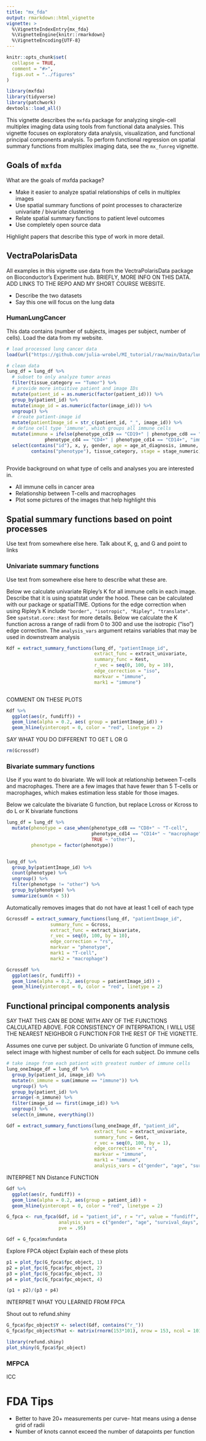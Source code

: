```yaml
---
title: "mx_fda"
output: rmarkdown::html_vignette
vignette: >
  %\VignetteIndexEntry{mx_fda}
  %\VignetteEngine{knitr::rmarkdown}
  %\VignetteEncoding{UTF-8}
---
```


```r
knitr::opts_chunk$set(
  collapse = TRUE,
  comment = "#>",
  figs.out = "../figures"
)
```

```r
library(mxfda)
library(tidyverse)
library(patchwork)
devtools::load_all()
```


This vignette describes the `mxfda` package for analyzing single-cell multiplex imaging data using tools from functional data analysies. This vignette focuses on exploratory data analysis, visualization, and functional principal components analysis. To perform functional regression on spatial summary functions from multiplex imaging data, see the `mx_funreg` vignette.


## Goals of `mxfda`

What are the goals of mxfda package?

* Make it easier to analyze spatial relationships of cells in multiplex images
* Use spatial summary functions of point processes to characterize univariate / bivariate clustering
* Relate spatial summary functions to patient level outcomes
* Use completely open source data

Highlight papers that describe this type of work in more detail.


## VectraPolarisData 

All examples in this vignette use data from the VectraPolarisData package on Bioconductor's Experiment hub.  BRIEFLY, MORE INFO ON THIS DATA. ADD LINKS TO THE REPO AND MY SHORT COURSE WEBSITE.

* Describe the two datasets
* Say this one will focus on the lung data

### HumanLungCancer

This data contains (number of subjects, images per subject, number of cells). Load the data from my website.

```r
# load processed lung cancer data
load(url("https://github.com/julia-wrobel/MI_tutorial/raw/main/Data/lung.RDA"))

# clean data
lung_df = lung_df %>%
  # subset to only analyze tumor areas
  filter(tissue_category == "Tumor") %>%
  # provide more intuitive patient and image IDs
  mutate(patient_id = as.numeric(factor(patient_id))) %>%
  group_by(patient_id) %>%
  mutate(image_id = as.numeric(factor(image_id))) %>%
  ungroup() %>%
  # create patient-image id
  mutate(patientImage_id = str_c(patient_id, "_", image_id)) %>%
  # define cell type 'immune', which groups all immune cells
  mutate(immune = ifelse(phenotype_cd19 == "CD19+" | phenotype_cd8 == "CD8+" |
              phenotype_cd4 == "CD4+" | phenotype_cd14 == "CD14+", "immune", "other")) %>%
  select(contains("id"), x, y, gender, age = age_at_diagnosis, immune, survival_days, survival_status,
         contains("phenotype"), tissue_category, stage = stage_numeric)
         
```

Provide background on what type of cells and analyses you are interested in.

* All immune cells in cancer area
* Relationship between T-cells and macrophages
* Plot some pictures of the images that help highlight this


## Spatial summary functions based on point processes

Use text from somewhere else here. Talk about K, g, and G and point to links

### Univariate summary functions

Use text from somewhere else here to describe what these are.


Below we calculate univariate Ripley's K for all immune cells in each image. Describe that it is using spatstat under the hood. These can be calculated with our package or spatialTIME. Options for the edge correction when using Ripley's K include `"border", "isotropic", "Ripley", "translate"`.  See `spatstat.core::Kest` for more details. Below we calculate the K function across a range of radii from 0 to 300 and use the isotropic ("iso") edge correction.  The `analysis_vars` argument retains variables that may be used in downstream analysis



```r
Kdf = extract_summary_functions(lung_df, "patientImage_id",
                                extract_func = extract_univariate,
                                summary_func = Kest,
                                r_vec = seq(0, 100, by = 10),
                                edge_correction = "iso",
                                markvar = "immune",
                                mark1 = "immune")



```

COMMENT ON THESE PLOTS

```r
Kdf %>%
  ggplot(aes(r, fundiff)) +
  geom_line(alpha = 0.2, aes( group = patientImage_id)) +
  geom_hline(yintercept = 0, color = "red", linetype = 2)
```


SAY WHAT YOU DO DIFFERENT TO GET L OR G



```r
rm(Gcrossdf)
```

### Bivariate summary functions

Use if you want to do bivariate. We will look at relationship between T-cells and macrophages. There are a few images that have fewer than 5 T-cells or macrophages, which makes estimation less stable for those images.

Below we calculate the bivariate G function, but replace Lcross or Kcross to do L or K bivariate functions


```r
lung_df = lung_df %>%
  mutate(phenotype = case_when(phenotype_cd8 == "CD8+" ~ "T-cell",
                               phenotype_cd14 == "CD14+" ~ "macrophage",
                               TRUE ~ "other"),
         phenotype = factor(phenotype)) 


lung_df %>%
  group_by(patientImage_id) %>%
  count(phenotype) %>%
  ungroup() %>%
  filter(phenotype != "other") %>%
  group_by(phenotype) %>%
  summarize(sum(n < 5))
```


Automatically removes images that do not have at least 1 cell of each type

```r
Gcrossdf = extract_summary_functions(lung_df, "patientImage_id",
                summary_func = Gcross,
                extract_func = extract_bivariate,
                r_vec = seq(0, 100, by = 10),
                edge_correction = "rs",
                markvar = "phenotype",
                mark1 = "T-cell",
                mark2 = "macrophage")

```


```r
Gcrossdf %>%
  ggplot(aes(r, fundiff)) +
  geom_line(alpha = 0.2, aes(group = patientImage_id)) +
  geom_hline(yintercept = 0, color = "red", linetype = 2)
```


## Functional principal components analysis

SAY THAT THIS CAN BE DONE WITH ANY OF THE FUNCTIONS CALCULATED ABOVE. FOR CONSISTENCY OF INTERPRATION, I WILL USE THE NEAREST NEIGHBOR G FUNCTION FOR THE REST OF THE VIGNETTE.

Assumes one curve per subject.  Do univariate G function of immune cells, select image with highest number of cells for each subject. Do immune cells 

```r
# take image from each patient with greatest number of immune cells
lung_oneImage_df = lung_df %>%
  group_by(patient_id, image_id) %>%
  mutate(n_immune = sum(immune == "immune")) %>%
  ungroup() %>%
  group_by(patient_id) %>%
  arrange(-n_immune) %>%
  filter(image_id == first(image_id)) %>%
  ungroup() %>%
  select(n_immune, everything())
```





```r
Gdf = extract_summary_functions(lung_oneImage_df, "patient_id",
                                extract_func = extract_univariate,
                                summary_func = Gest,
                                r_vec = seq(0, 100, by = 1),
                                edge_correction = "rs",
                                markvar = "immune",
                                mark1 = "immune",
                                analysis_vars = c("gender", "age", "survival_days", "survival_status", "stage"))


```

INTERPRET NN Distance FUNCTION

```r
Gdf %>%
  ggplot(aes(r, fundiff)) +
  geom_line(alpha = 0.2, aes(group = patient_id)) +
  geom_hline(yintercept = 0, color = "red", linetype = 2)
```



```r
G_fpca <- run_fpca(Gdf, id = "patient_id", r = "r", value = "fundiff",
                   analysis_vars = c("gender", "age", "survival_days", "survival_status", "stage"),
                   pve = .95)

Gdf = G_fpca$mxfundata
```

Explore FPCA object
Explain each of these plots

```r

p1 = plot_fpc(G_fpca$fpc_object, 1)
p2 = plot_fpc(G_fpca$fpc_object, 2)
p3 = plot_fpc(G_fpca$fpc_object, 3)
p4 = plot_fpc(G_fpca$fpc_object, 4)

(p1 + p2)/(p3 + p4)
```


INTERPRET WHAT YOU LEARNED FROM FPCA


Shout out to refund.shiny

```r
G_fpca$fpc_object$Y <- select(Gdf, contains("r_"))
G_fpca$fpc_object$Yhat <- matrix(rnorm(153*101), nrow = 153, ncol = 101)

library(refund.shiny)
plot_shiny(G_fpca$fpc_object)

```



### MFPCA

ICC



# FDA Tips


* Better to have 20+ measurements per curve- htat means using a dense grid of radii
* Number of knots cannot exceed the number of datapoints per function
